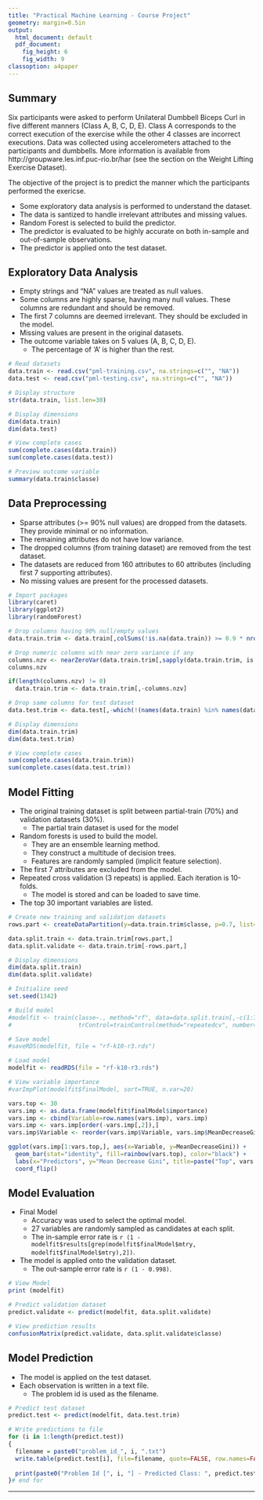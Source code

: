```yaml
---
title: "Practical Machine Learning - Course Project"
geometry: margin=0.5in
output:
  html_document: default
  pdf_document:
    fig_height: 6
    fig_width: 9
classoption: a4paper
---
```


## Summary
Six participants were asked to perform Unilateral Dumbbell Biceps Curl in five different manners (Class A, B, C, D, E).
Class A corresponds to the correct execution of the exercise while the other 4 classes are incorrect executions.
Data was collected using accelerometers attached to the participants and dumbbells. 
More information is available from http://groupware.les.inf.puc-rio.br/har (see the section on the Weight Lifting Exercise Dataset).

The objective of the project is to predict the manner which the participants performed the exericse.

* Some exploratory data analysis is performed to understand the dataset. 
* The data is santized to handle irrelevant attributes and missing values.
* Random Forest is selected to build the predictor. 
* The predictor is evaluated to be highly accurate on both in-sample and out-of-sample observations.
* The predictor is applied onto the test dataset.

## Exploratory Data Analysis
* Empty strings and "NA" values are treated as null values.
* Some columns are highly sparse, having many null values. These columns are redundant and should be removed.
* The first 7 columns are deemed irrelevant. They should be excluded in the model.
* Missing values are present in the original datasets.
* The outcome variable takes on 5 values (A, B, C, D, E).
    + The percentage of 'A' is higher than the rest.

```r

# Read datasets
data.train <- read.csv("pml-training.csv", na.strings=c("", "NA"))
data.test <- read.csv("pml-testing.csv", na.strings=c("", "NA"))

# Display structure
str(data.train, list.len=30)

# Display dimensions
dim(data.train)
dim(data.test)

# View complete cases
sum(complete.cases(data.train))
sum(complete.cases(data.test))

# Preview outcome variable
summary(data.train$classe)
```

## Data Preprocessing
* Sparse attributes (>= 90% null values) are dropped from the datasets. They provide minimal or no information.
* The remaining attributes do not have low variance. 
* The dropped columns (from training dataset) are removed from the test dataset.
* The datasets are reduced from 160 attributes to 60 attributes (including first 7 supporting attributes). 
* No missing values are present for the processed datasets.

```r

# Import packages
library(caret)
library(ggplot2)
library(randomForest)

# Drop columns having 90% null/empty values
data.train.trim <- data.train[,colSums(!is.na(data.train)) >= 0.9 * nrow(data.train)]

# Drop numeric columns with near zero variance if any
columns.nzv <- nearZeroVar(data.train.trim[,sapply(data.train.trim, is.numeric)])
columns.nzv

if(length(columns.nzv) != 0)
  data.train.trim <- data.train.trim[,-columns.nzv]

# Drop same columns for test dataset
data.test.trim <- data.test[,-which(!(names(data.train) %in% names(data.train.trim)))]

# Display dimensions
dim(data.train.trim)
dim(data.test.trim)

# View complete cases
sum(complete.cases(data.train.trim))
sum(complete.cases(data.test.trim))
```

## Model Fitting
* The original training dataset is split between partial-train (70%) and validation datasets (30%).
    + The partial train dataset is used for the model
* Random forests is used to build the model.
    + They are an ensemble learning method.
    + They construct a multitude of decision trees.
    + Features are randomly sampled (implicit feature selection).
* The first 7 attributes are excluded from the model.
* Repeated cross validation (3 repeats) is applied. Each iteration is 10-folds.
    + The model is stored and can be loaded to save time.  
* The top 30 important variables are listed.

```r

# Create new training and validation datasets
rows.part <- createDataPartition(y=data.train.trim$classe, p=0.7, list=FALSE)

data.split.train <- data.train.trim[rows.part,]
data.split.validate <- data.train.trim[-rows.part,]

# Display dimensions
dim(data.split.train)
dim(data.split.validate)

# Initialize seed
set.seed(1342)

# Build model
#modelfit <- train(classe~., method="rf", data=data.split.train[,-c(1:7)], trace = TRUE, 
#                   trControl=trainControl(method="repeatedcv", number=10, repeats=3))

# Save model
#saveRDS(modelfit, file = "rf-k10-r3.rds")

# Load model
modelfit <- readRDS(file = "rf-k10-r3.rds")

# View variable importance
#varImpPlot(modelfit$finalModel, sort=TRUE, n.var=20)

vars.top <- 30
vars.imp <- as.data.frame(modelfit$finalModel$importance)
vars.imp <- cbind(Variable=row.names(vars.imp), vars.imp)
vars.imp <- vars.imp[order(-vars.imp[,2]),]
vars.imp$Variable <- reorder(vars.imp$Variable, vars.imp$MeanDecreaseGini)

ggplot(vars.imp[1:vars.top,], aes(x=Variable, y=MeanDecreaseGini)) + 
  geom_bar(stat="identity", fill=rainbow(vars.top), color="black") + 
  labs(x="Predictors", y="Mean Decrease Gini", title=paste("Top", vars.top, "important variables")) +
  coord_flip()
```

## Model Evaluation
* Final Model
    + Accuracy was used to select the optimal model.
    + 27 variables are randomly sampled as candidates at each split. 
    + The in-sample error rate is `r (1 - modelfit$results[grep(modelfit$finalModel$mtry, modelfit$finalModel$mtry),2])`.
* The model is applied onto the validation dataset.
    + The out-sample error rate is `r (1 - 0.998)`.

```r
# View Model
print (modelfit)

# Predict validation dataset
predict.validate <- predict(modelfit, data.split.validate)

# View prediction results
confusionMatrix(predict.validate, data.split.validate$classe)
```

## Model Prediction
* The model is applied on the test dataset.
* Each observation is written in a text file.
    + The problem id is used as the filename.

```r

# Predict test dataset
predict.test <- predict(modelfit, data.test.trim)

# Write predictions to file
for (i in 1:length(predict.test))
{
  filename = paste0("problem_id_", i, ".txt")
  write.table(predict.test[i], file=filename, quote=FALSE, row.names=FALSE, col.names=FALSE)
  
  print(paste0("Problem Id [", i, "] - Predicted Class: ", predict.test[i]))
}# end for

```

*****
